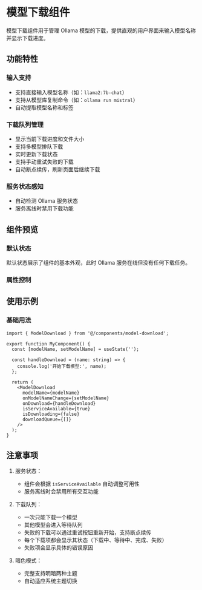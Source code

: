 
<Meta of={ModelDownloadStories} />

# 模型下载组件

模型下载组件用于管理 Ollama 模型的下载，提供直观的用户界面来输入模型名称并显示下载进度。

## 功能特性

### 输入支持
- 支持直接输入模型名称（如：`llama2:7b-chat`）
- 支持从模型库复制命令（如：`ollama run mistral`）
- 自动提取模型名称和标签

### 下载队列管理
- 显示当前下载进度和文件大小
- 支持多模型排队下载
- 实时更新下载状态
- 支持手动重试失败的下载
- 自动断点续传，刷新页面后继续下载

### 服务状态感知
- 自动检测 Ollama 服务状态
- 服务离线时禁用下载功能

## 组件预览

### 默认状态
<Canvas>
  <Story of={ModelDownloadStories.默认状态} />
</Canvas>

默认状态展示了组件的基本外观，此时 Ollama 服务在线但没有任何下载任务。

### 属性控制
<Controls />

## 使用示例

### 基础用法

```tsx
import { ModelDownload } from '@/components/model-download';

export function MyComponent() {
  const [modelName, setModelName] = useState('');
  
  const handleDownload = (name: string) => {
    console.log('开始下载模型:', name);
  };

  return (
    <ModelDownload
      modelName={modelName}
      onModelNameChange={setModelName}
      onDownload={handleDownload}
      isServiceAvailable={true}
      isDownloading={false}
      downloadQueue={[]}
    />
  );
}
```

## 注意事项

1. 服务状态：
   - 组件会根据 `isServiceAvailable` 自动调整可用性
   - 服务离线时会禁用所有交互功能

2. 下载队列：
   - 一次只能下载一个模型
   - 其他模型会进入等待队列
   - 失败的下载可以通过重试按钮重新开始，支持断点续传
   - 每个下载项都会显示其状态（下载中、等待中、完成、失败）
   - 失败项会显示具体的错误原因

3. 暗色模式：
   - 完整支持明暗两种主题
   - 自动适应系统主题切换 